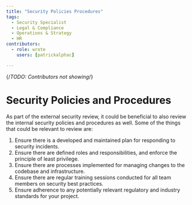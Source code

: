 ```yaml
---
title: "Security Policies Procedures"
tags:
  - Security Specialist
  - Legal & Compliance
  - Operations & Strategy
  - HR
contributors:
  - role: wrote
    users: [patrickalphac]

---
```

{/*TODO: Contributors not showing*/}

<TagProvider>
<TagFilter />

# Security Policies and Procedures

<TagList tags={frontmatter.tags} />
<AttributionList contributors={frontmatter.contributors} />

As part of the external security review, it could be beneficial to also review the internal security policies and procedures as well.
Some of the things that could be relevant to review are:

1. Ensure there is a developed and maintained plan for responding to security incidents.
2. Ensure there are defined roles and responsibilities, and enforce the principle of least privilege.
4. Ensure there are processes implemented for managing changes to the codebase and infrastructure.
5. Ensure there are regular training sessions conducted for all team members on security best practices.
6. Ensure adherence to any potentially relevant regulatory and industry standards for your project.

</TagProvider>